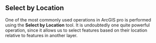 ## Select by Location

One of the most commonly used operations in ArcGIS pro is performed using the __Select by Location__ tool. It is undoubtedly one quite powerful operation, since it allows us to select features based on their location relative to features in another layer. 